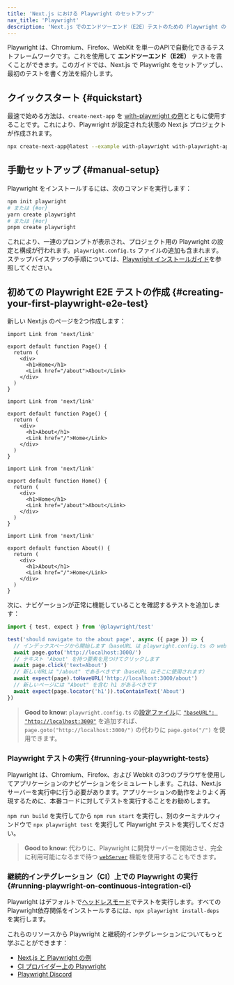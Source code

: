 ```yaml
---
title: 'Next.js における Playwright のセットアップ'
nav_title: 'Playwright'
description: 'Next.js でのエンドツーエンド（E2E）テストのための Playwright のセットアップ方法を学びます。'
---
```


Playwright は、Chromium、Firefox、WebKit を単一のAPIで自動化できるテストフレームワークです。これを使用して **エンドツーエンド（E2E）** テストを書くことができます。このガイドでは、Next.js で Playwright をセットアップし、最初のテストを書く方法を紹介します。

## クイックスタート {#quickstart}

最速で始める方法は、`create-next-app` を [with-playwright の例](https://github.com/vercel/next.js/tree/canary/examples/with-playwright)とともに使用することです。これにより、Playwright が設定された状態の Next.js プロジェクトが作成されます。

```bash title="Terminal"
npx create-next-app@latest --example with-playwright with-playwright-app
```

## 手動セットアップ {#manual-setup}

Playwright をインストールするには、次のコマンドを実行します：

```bash title="Terminal"
npm init playwright
# または {#or}
yarn create playwright
# または {#or}
pnpm create playwright
```

これにより、一連のプロンプトが表示され、プロジェクト用の Playwright の設定と構成が行われます。`playwright.config.ts` ファイルの追加も含まれます。ステップバイステップの手順については、[Playwright インストールガイド](https://playwright.dev/docs/intro#installation)を参照してください。

## 初めての Playwright E2E テストの作成 {#creating-your-first-playwright-e2e-test}

新しい Next.js のページを2つ作成します：

<AppOnly>

```tsx title="app/page.tsx"
import Link from 'next/link'

export default function Page() {
  return (
    <div>
      <h1>Home</h1>
      <Link href="/about">About</Link>
    </div>
  )
}
```

```tsx title="app/about/page.tsx"
import Link from 'next/link'

export default function Page() {
  return (
    <div>
      <h1>About</h1>
      <Link href="/">Home</Link>
    </div>
  )
}
```

</AppOnly>

<PagesOnly>

```tsx title="pages/index.ts"
import Link from 'next/link'

export default function Home() {
  return (
    <div>
      <h1>Home</h1>
      <Link href="/about">About</Link>
    </div>
  )
}
```

```tsx title="pages/about.ts"
import Link from 'next/link'

export default function About() {
  return (
    <div>
      <h1>About</h1>
      <Link href="/">Home</Link>
    </div>
  )
}
```

</PagesOnly>

次に、ナビゲーションが正常に機能していることを確認するテストを追加します：

```ts title="tests/example.spec.ts"
import { test, expect } from '@playwright/test'

test('should navigate to the about page', async ({ page }) => {
  // インデックスページから開始します（baseURL は playwright.config.ts の webServer を介して設定されます）
  await page.goto('http://localhost:3000/')
  // テキスト 'About' を持つ要素を見つけてクリックします
  await page.click('text=About')
  // 新しいURLは "/about" であるべきです（baseURL はそこに使用されます）
  await expect(page).toHaveURL('http://localhost:3000/about')
  // 新しいページには "About" を含む h1 があるべきです
  await expect(page.locator('h1')).toContainText('About')
})
```

> **Good to know**: `playwright.config.ts` の[設定ファイル](https://playwright.dev/docs/test-configuration)に [`"baseURL": "http://localhost:3000"`](https://playwright.dev/docs/api/class-testoptions#test-options-base-url) を追加すれば、`page.goto("http://localhost:3000/")` の代わりに `page.goto("/")` を使用できます。

### Playwright テストの実行 {#running-your-playwright-tests}

Playwright は、Chromium、Firefox、および Webkit の3つのブラウザを使用してアプリケーションのナビゲーションをシミュレートします。これは、Next.js サーバーを実行中に行う必要があります。アプリケーションの動作をよりよく再現するために、本番コードに対してテストを実行することをお勧めします。

`npm run build` を実行してから `npm run start` を実行し、別のターミナルウィンドウで `npx playwright test` を実行して Playwright テストを実行してください。

> **Good to know**: 代わりに、Playwright に開発サーバーを開始させ、完全に利用可能になるまで待つ [`webServer`](https://playwright.dev/docs/test-webserver/) 機能を使用することもできます。

### 継続的インテグレーション（CI）上での Playwright の実行 {#running-playwright-on-continuous-integration-ci}

Playwright はデフォルトで[ヘッドレスモード](https://playwright.dev/docs/ci#running-headed)でテストを実行します。すべての Playwright依存関係をインストールするには、`npx playwright install-deps` を実行します。

これらのリソースから Playwright と継続的インテグレーションについてもっと学ぶことができます：

- [Next.js と Playwright の例](https://github.com/vercel/next.js/tree/canary/examples/with-playwright)
- [CI プロバイダー上の Playwright](https://playwright.dev/docs/ci)
- [Playwright Discord](https://discord.com/invite/playwright-807756831384403968)
